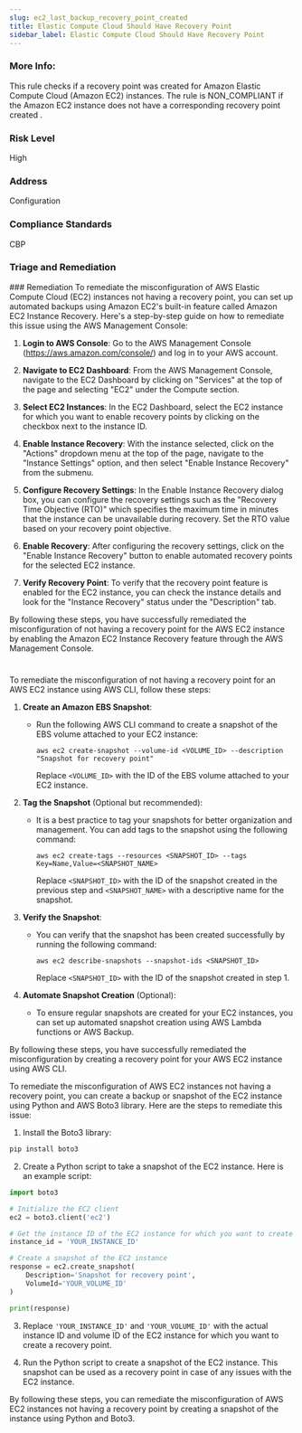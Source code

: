 ```yaml
---
slug: ec2_last_backup_recovery_point_created
title: Elastic Compute Cloud Should Have Recovery Point
sidebar_label: Elastic Compute Cloud Should Have Recovery Point
---
```


### More Info:

This rule checks if a recovery point was created for Amazon Elastic Compute Cloud (Amazon EC2) instances. The rule is NON_COMPLIANT if the Amazon EC2 instance does not have a corresponding recovery point created .

### Risk Level

High

### Address

Configuration

### Compliance Standards

CBP


### Triage and Remediation
<Tabs>
<Tab title='Remediation'>
### Remediation
<AccordionGroup>
<Accordion title='Using Console' defaultOpen='true'>
To remediate the misconfiguration of AWS Elastic Compute Cloud (EC2) instances not having a recovery point, you can set up automated backups using Amazon EC2's built-in feature called Amazon EC2 Instance Recovery. Here's a step-by-step guide on how to remediate this issue using the AWS Management Console:

1. **Login to AWS Console**: Go to the AWS Management Console (https://aws.amazon.com/console/) and log in to your AWS account.

2. **Navigate to EC2 Dashboard**: From the AWS Management Console, navigate to the EC2 Dashboard by clicking on "Services" at the top of the page and selecting "EC2" under the Compute section.

3. **Select EC2 Instances**: In the EC2 Dashboard, select the EC2 instance for which you want to enable recovery points by clicking on the checkbox next to the instance ID.

4. **Enable Instance Recovery**: With the instance selected, click on the "Actions" dropdown menu at the top of the page, navigate to the "Instance Settings" option, and then select "Enable Instance Recovery" from the submenu.

5. **Configure Recovery Settings**: In the Enable Instance Recovery dialog box, you can configure the recovery settings such as the "Recovery Time Objective (RTO)" which specifies the maximum time in minutes that the instance can be unavailable during recovery. Set the RTO value based on your recovery point objective.

6. **Enable Recovery**: After configuring the recovery settings, click on the "Enable Instance Recovery" button to enable automated recovery points for the selected EC2 instance.

7. **Verify Recovery Point**: To verify that the recovery point feature is enabled for the EC2 instance, you can check the instance details and look for the "Instance Recovery" status under the "Description" tab.

By following these steps, you have successfully remediated the misconfiguration of not having a recovery point for the AWS EC2 instance by enabling the Amazon EC2 Instance Recovery feature through the AWS Management Console.

#
</Accordion>

<Accordion title='Using CLI'>
To remediate the misconfiguration of not having a recovery point for an AWS EC2 instance using AWS CLI, follow these steps:

1. **Create an Amazon EBS Snapshot**:
   - Run the following AWS CLI command to create a snapshot of the EBS volume attached to your EC2 instance:
     ```
     aws ec2 create-snapshot --volume-id <VOLUME_ID> --description "Snapshot for recovery point"
     ```
     Replace `<VOLUME_ID>` with the ID of the EBS volume attached to your EC2 instance.

2. **Tag the Snapshot** (Optional but recommended):
   - It is a best practice to tag your snapshots for better organization and management. You can add tags to the snapshot using the following command:
     ```
     aws ec2 create-tags --resources <SNAPSHOT_ID> --tags Key=Name,Value=<SNAPSHOT_NAME>
     ```
     Replace `<SNAPSHOT_ID>` with the ID of the snapshot created in the previous step and `<SNAPSHOT_NAME>` with a descriptive name for the snapshot.

3. **Verify the Snapshot**:
   - You can verify that the snapshot has been created successfully by running the following command:
     ```
     aws ec2 describe-snapshots --snapshot-ids <SNAPSHOT_ID>
     ```
     Replace `<SNAPSHOT_ID>` with the ID of the snapshot created in step 1.

4. **Automate Snapshot Creation** (Optional):
   - To ensure regular snapshots are created for your EC2 instances, you can set up automated snapshot creation using AWS Lambda functions or AWS Backup.

By following these steps, you have successfully remediated the misconfiguration by creating a recovery point for your AWS EC2 instance using AWS CLI.
</Accordion>

<Accordion title='Using Python'>
To remediate the misconfiguration of AWS EC2 instances not having a recovery point, you can create a backup or snapshot of the EC2 instance using Python and AWS Boto3 library. Here are the steps to remediate this issue:

1. Install the Boto3 library:
```bash
pip install boto3
```

2. Create a Python script to take a snapshot of the EC2 instance. Here is an example script:

```python
import boto3

# Initialize the EC2 client
ec2 = boto3.client('ec2')

# Get the instance ID of the EC2 instance for which you want to create a snapshot
instance_id = 'YOUR_INSTANCE_ID'

# Create a snapshot of the EC2 instance
response = ec2.create_snapshot(
    Description='Snapshot for recovery point',
    VolumeId='YOUR_VOLUME_ID'
)

print(response)
```

3. Replace `'YOUR_INSTANCE_ID'` and `'YOUR_VOLUME_ID'` with the actual instance ID and volume ID of the EC2 instance for which you want to create a recovery point.

4. Run the Python script to create a snapshot of the EC2 instance. This snapshot can be used as a recovery point in case of any issues with the EC2 instance.

By following these steps, you can remediate the misconfiguration of AWS EC2 instances not having a recovery point by creating a snapshot of the instance using Python and Boto3.
</Accordion>

</AccordionGroup>
</Tab>
</Tabs>

